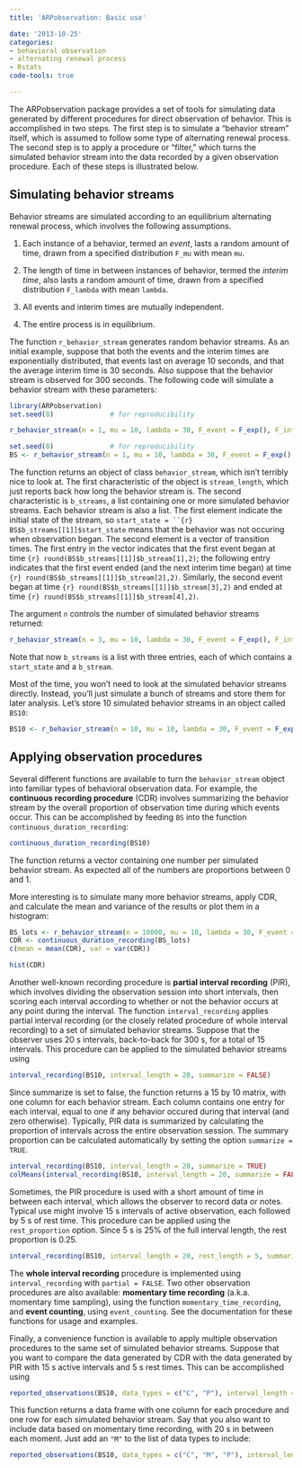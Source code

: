 ```yaml
---
title: 'ARPobservation: Basic use'

date: '2013-10-25'
categories:
- behavioral observation
- alternating renewal process
- Rstats
code-tools: true

---
```


The ARPobservation package provides a set of tools for simulating data generated by different procedures for direct observation of behavior. This is accomplished in two steps. The first step is to simulate a "behavior stream" itself, which is assumed to follow some type of alternating renewal process. The second step is to apply a procedure or "filter," which turns the simulated behavior stream into the data recorded by a given observation procedure. Each of these steps is illustrated below. 

## Simulating behavior streams

Behavior streams are simulated according to an equilibrium alternating renewal process, which involves the following assumptions.

1. Each instance of a behavior, termed an *event*, lasts a random amount of time, drawn from a specified distribution `F_mu` with mean `mu`. 

2. The length of time in between instances of behavior, termed the *interim time*, also lasts a random amount of time, drawn from a specified distribution `F_lambda` with mean `lambda`. 

3. All events and interim times are mutually independent.

4. The entire process is in equilibrium.

The function `r_behavior_stream` generates random behavior streams. As an initial example, suppose that both the events and the interim times are exponentially distributed, that events last on average 10 seconds, and that the average interim time is 30 seconds. Also suppose that the behavior stream is observed for 300 seconds. The following code will simulate a behavior stream with these parameters:

```r
library(ARPobservation)
set.seed(8)              # for reproducibility

r_behavior_stream(n = 1, mu = 10, lambda = 30, F_event = F_exp(), F_interim = F_exp(), stream_length = 300)
```
```r
set.seed(8)              # for reproducibility
BS <- r_behavior_stream(n = 1, mu = 10, lambda = 30, F_event = F_exp(), F_interim = F_exp(), stream_length = 300)
```

The function returns an object of class `behavior_stream`, which isn't terribly nice to look at. The first characteristic of the object is `stream_length`, which just reports back how long the behavior stream is. The second characteristic is `b_streams`, a list containing one or more simulated behavior streams. Each behavior stream is also a list. The first element indicate the initial state of the stream, so `start_state = ``{r} BS$b_streams[[1]]$start_state` means that the behavior was not occuring when observation began. The second element is a vector of transition times. The first entry in the vector indicates that the first event began at time `{r} round(BS$b_streams[[1]]$b_stream[1],2)`; the following entry indicates that the first event ended (and the next interim time began) at time `{r} round(BS$b_streams[[1]]$b_stream[2],2)`. Similarly, the second event began at time `{r} round(BS$b_streams[[1]]$b_stream[3],2)` and ended at time `{r} round(BS$b_streams[[1]]$b_stream[4],2)`.

The argument `n` controls the number of simulated behavior streams returned:
```r
r_behavior_stream(n = 3, mu = 10, lambda = 30, F_event = F_exp(), F_interim = F_exp(), stream_length = 300)
```
Note that now `b_streams` is a list with three entries, each of which contains a `start_state` and a `b_stream`. 

Most of the time, you won't need to look at the simulated behavior streams directly. Instead, you'll just simulate a bunch of streams and store them for later analysis. Let's store 10 simulated behavior streams in an object called `BS10`:
```r
BS10 <- r_behavior_stream(n = 10, mu = 10, lambda = 30, F_event = F_exp(), F_interim = F_exp(), stream_length = 300)
```


## Applying observation procedures

Several different functions are available to turn the `behavior_stream` object into familiar types of behavioral observation data. For example, the **continuous recording procedure** (CDR) involves summarizing the behavior stream by the overall proportion of observation time during which events occur. This can be accomplished by feeding `BS` into the function `continuous_duration_recording`:
```r
continuous_duration_recording(BS10)
```
The function returns a vector containing one number per simulated behavior stream. As expected all of the numbers are proportions between 0 and 1.

More interesting is to simulate many more behavior streams, apply CDR, and calculate the mean and variance of the results or plot them in a histogram:
```r
BS_lots <- r_behavior_stream(n = 10000, mu = 10, lambda = 30, F_event = F_exp(), F_interim = F_exp(), stream_length = 300)
CDR <- continuous_duration_recording(BS_lots)
c(mean = mean(CDR), var = var(CDR))
```
```r
hist(CDR)
```

Another well-known recording procedure is **partial interval recording** (PIR), which involves dividing the observation session into short intervals, then scoring each interval according to whether or not the behavior occurs at any point during the interval. The function `interval_recording` applies partial interval recording (or the closely related procedure of whole interval recording) to a set of simulated behavior streams. Suppose that the observer uses 20 s intervals, back-to-back for 300 s, for a total of 15 intervals. This procedure can be applied to the simulated behavior streams using 
```r
interval_recording(BS10, interval_length = 20, summarize = FALSE)
```
Since summarize is set to false, the function returns a 15 by 10 matrix, with one column for each behavior stream. Each column contains one entry for each interval, equal to one if any behavior occured during that interval (and zero otherwise). Typically, PIR data is summarized by calculating the proportion of intervals across the entire observation session. The summary proportion can be calculated automatically by setting the option `summarize = TRUE`. 
```r
interval_recording(BS10, interval_length = 20, summarize = TRUE)
colMeans(interval_recording(BS10, interval_length = 20, summarize = FALSE)) # compare to summarized results
```

Sometimes, the PIR procedure is used with a short amount of time in between each interval, which allows the observer to record data or notes. Typical use might involve 15 s intervals of active observation, each followed by 5 s of rest time. This procedure can be applied using the `rest_proportion` option. Since 5 s is 25% of the full interval length, the rest proportion is 0.25. 
```r
interval_recording(BS10, interval_length = 20, rest_length = 5, summarize = TRUE)
```
The **whole interval recording** procedure is implemented using `interval_recording` with `partial = FALSE`. Two other observation procedures are also available: **momentary time recording** (a.k.a. momentary time sampling), using the function `momentary_time_recording`, and **event counting**, using `event_counting`. See the documentation for these functions for usage and examples. 

Finally, a convenience function is available to apply multiple observation procedures to the same set of simulated behavior streams. Suppose that you want to compare the data generated by CDR with the data generated by PIR with 15 s active intervals and 5 s rest times. This can be accomplished using 
```r
reported_observations(BS10, data_types = c("C", "P"), interval_length = 20, rest_length = 5)
```
This function returns a data frame with one column for each procedure and one row for each simulated behavior stream. Say that you also want to include data based on momentary time recording, with 20 s in between each moment. Just add an `"M"` to the list of data types to include:
```r
reported_observations(BS10, data_types = c("C", "M", "P"), interval_length = 20, rest_length = 5)
```
